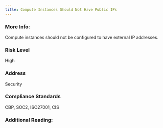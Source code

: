 ```yaml
---
title: Compute Instances Should Not Have Public IPs
---
```


### More Info:

Compute instances should not be configured to have external IP addresses.

### Risk Level

High

### Address

Security

### Compliance Standards

CBP, SOC2, ISO27001, CIS

### Additional Reading:
